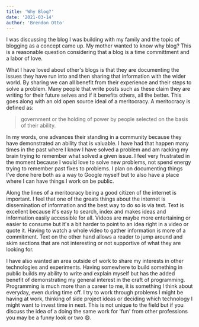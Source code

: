 ```yaml
---
title: 'Why Blog?'
date: '2021-03-14'
author: 'Brendon Otto'
---
```


I was discussing the blog I was building with my family and the topic of blogging as a concept came up. My mother wanted to know why blog? This is a reasonable question considering that a blog is a time committment and a labor of love.

What I have loved about other's blogs is that they are documenting the issues they have run into and then sharing that information with the wider world. By sharing we can all benefit from their experience and their steps to solve a problem. Many people that write posts such as these claim they are writing for their future selves and if it benefits others, all the better. This goes along with an old open source ideal of a meritocracy. A meritocracy is defined as:

> government or the holding of power by people selected on the basis of their ability.

In my words, one advances their standing in a community because they have demonstrated an ability that is valuable. I have had that happen many times in the past where I know I have solved a problem and am racking my brain trying to remember what solved a given issue. I feel very frustrated in the moment because I would love to solve new problems, not spend energy trying to remember past fixes to problems. I plan on documenting things I've done here both as a way to Google myself but to also have a place where I can have things I work on be public.

Along the lines of a meritocracy being a good citizen of the internet is important. I feel that one of the greats things about the internet is dissemination of information and the best way to do so is via text. Text is excellent because it's easy to search, index and makes ideas and information easily accessible for all. Videos are maybe more entertaining or easier to consume but it's a bit harder to point to an idea right in a video or quote it. Having to watch a whole video to gather information is more of a commitment. Text on the other hand allows a reader to jump around and skim sections that are not interesting or not supportive of what they are looking for.

I have also wanted an area outside of work to share my interests in other technologies and experiments. Having somewhere to build something in public builds my ability to write and explain myself but has the added benefit of demonstrating my general interest in the craft of programming. Programming is much more than a career to me, it is something I think about everyday, even during time off. I try to work through problems I might be having at work, thinking of side project ideas or deciding which technology I might want to invest time in next. This is not unique to the field but if you discuss the idea of a doing the same work for 'fun' from other professions you may be a funny look or two 😄. 
